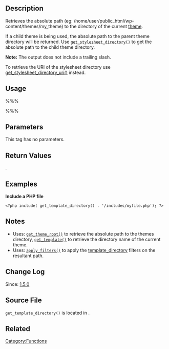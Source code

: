 {{Languages|
{{en|Function Reference/get template directory}}
{{ja|関数リファレンス/get template directory}}
}}
== Description ==
Retrieves the absolute path (eg: /home/user/public_html/wp-content/themes/my_theme) to the directory of the current [[Glossary#Theme|theme]].

If a child theme is being used, the absolute path to the parent theme directory will be returned. Use [[Function Reference/get_stylesheet_directory|<tt>get_stylesheet_directory()</tt>]] to get the absolute path to the child theme directory.

<b>Note:</b> The output does not include a trailing slash. 

To retrieve the URI of the stylesheet directory use [[Function_Reference/get_stylesheet_directory_uri|get_stylesheet_directory_uri()]] instead.

== Usage ==
%%%<?php echo get_template_directory(); ?>%%%

== Parameters ==
This tag has no parameters.

== Return Values ==
{{Return||string|Absolute path to the directory of the current theme (without the trailing slash)}}.

== Examples ==

<b>Include a PHP file</b>
<pre>
<?php include( get_template_directory() . '/includes/myfile.php'); ?>
</pre>

== Notes ==
* Uses: [[Function Reference/get_theme_root|<tt>get_theme_root()</tt>]] to retrieve the absolute path to the themes directory, [[Function Reference/get_template|<tt>get_template()</tt>]] to retrieve the directory name of the current theme.
* Uses: [[Function Reference/apply_filters|<tt>apply_filters()</tt>]] to apply the [[Plugin API/Filter Reference/template_directory|template_directory]] filters on the resultant path.

== Change Log ==
Since: [[Version 1.5|1.5.0]]

== Source File ==
<tt>get_template_directory()</tt> is located in {{Trac|wp-includes/theme.php}}.

== Related ==
{{Theme Paths}}

{{Tag Footer}}

[[Category:Functions]]